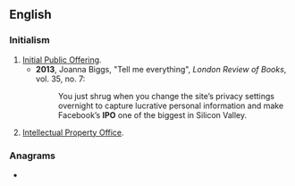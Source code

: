 {{also|ipo|ipo-}}
==English==

===Initialism===
{{rfc-header|Initialism}}
{{head|en|initialism}}

# [[initial public offering|Initial Public Offering]].
#* '''2013''', Joanna Biggs, "Tell me everything", ''London Review of Books'', vol. 35, no. 7:
#*: You just shrug when you change the site’s privacy settings overnight to capture lucrative personal information and make Facebook’s '''IPO''' one of the biggest in Silicon Valley.
# [[Intellectual Property Office]].

===Anagrams===
* {{anagrams|en|a=iop|IOP|OPI|P.O.I.|PIO|POI|Pio|poi}}